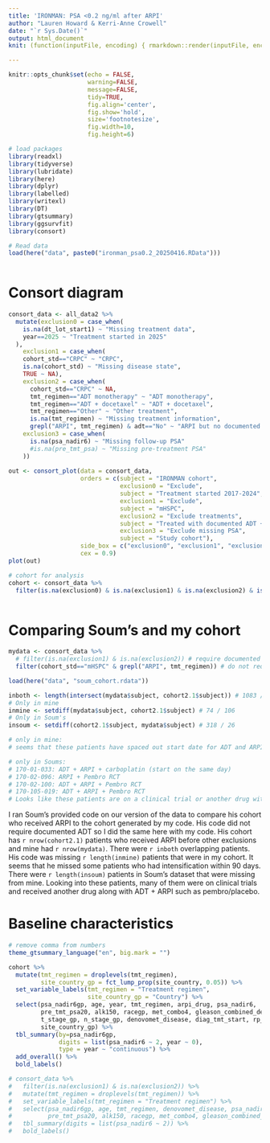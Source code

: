 ```yaml
---
title: 'IRONMAN: PSA <0.2 ng/ml after ARPI'
author: "Lauren Howard & Kerri-Anne Crowell"
date: "`r Sys.Date()`"
output: html_document
knit: (function(inputFile, encoding) { rmarkdown::render(inputFile, encoding = encoding, output_file = paste0("../Results/IRONMAN PSA 0.2 analysis ",Sys.Date(),'.html')) })

---
```


```r
knitr::opts_chunk$set(echo = FALSE, 
                      warning=FALSE, 
                      message=FALSE, 
                      tidy=TRUE,
                      fig.align='center',
                      fig.show='hold',
                      size='footnotesize',
                      fig.width=10,
                      fig.height=6)
```


```r
# load packages
library(readxl)
library(tidyverse)
library(lubridate)
library(here)
library(dplyr)
library(labelled)
library(writexl)
library(DT)
library(gtsummary)
library(ggsurvfit)
library(consort)

```

```r
# Read data
load(here("data", paste0("ironman_psa0.2_20250416.RData")))
     
```

# Consort diagram

```r
consort_data <- all_data2 %>% 
  mutate(exclusion0 = case_when(
    is.na(dt_lot_start1) ~ "Missing treatment data",
    year==2025 ~ "Treatment started in 2025"
  ),
    exclusion1 = case_when(
    cohort_std=="CRPC" ~ "CRPC",
    is.na(cohort_std) ~ "Missing disease state",
    TRUE ~ NA),
    exclusion2 = case_when(
      cohort_std=="CRPC" ~ NA,
      tmt_regimen=="ADT monotherapy" ~ "ADT monotherapy",
      tmt_regimen=="ADT + docetaxel" ~ "ADT + docetaxel",
      tmt_regimen=="Other" ~ "Other treatment",
      is.na(tmt_regimen) ~ "Missing treatment information", 
      grepl("ARPI", tmt_regimen) & adt=="No" ~ "ARPI but no documented ADT"),
    exclusion3 = case_when(
      is.na(psa_nadir6) ~ "Missing follow-up PSA"
      #is.na(pre_tmt_psa) ~ "Missing pre-treatment PSA"
    ))
 
out <- consort_plot(data = consort_data,
                    orders = c(subject = "IRONMAN cohort",
                               exclusion0 = "Exclude",
                               subject = "Treatment started 2017-2024",
                               exclusion1 = "Exclude",
                               subject = "mHSPC",
                               exclusion2 = "Exclude treatments",
                               subject = "Treated with documented ADT + ARPI",
                               exclusion3 = "Exclude missing PSA",
                               subject = "Study cohort"),
                    side_box = c("exclusion0", "exclusion1", "exclusion2", "exclusion3"),
                    cex = 0.9)
plot(out)

# cohort for analysis
cohort <- consort_data %>% 
  filter(is.na(exclusion0) & is.na(exclusion1) & is.na(exclusion2) & is.na(exclusion3))  
 

```



# Comparing Soum's and my cohort

```r
mydata <- consort_data %>% 
  # filter(is.na(exclusion1) & is.na(exclusion2)) # require documented ADT 
  filter(cohort_std=="mHSPC" & grepl("ARPI", tmt_regimen)) # do not require documented AD

load(here("data", "soum_cohort.rdata"))

inboth <- length(intersect(mydata$subject, cohort2.1$subject)) # 1083 / 1375
# Only in mine
inmine <- setdiff(mydata$subject, cohort2.1$subject) # 74 / 106
# Only in Soum's
insoum <- setdiff(cohort2.1$subject, mydata$subject) # 318 / 26

# only in mine:
# seems that these patients have spaced out start date for ADT and ARPI

# only in Soums:
# 170-01-033: ADT + ARPI + carboplatin (start on the same day)
# 170-02-096: ARPI + Pembro RCT
# 170-02-100: ADT + ARPI + Pembro RCT
# 170-105-019: ADT + ARPI + Pembro RCT
# Looks like these patients are on a clinical trial or another drug with ADT + ARPI

```
I ran Soum's provided code on our version of the data to compare his cohort who received ARPI to the cohort generated by my code. His code did not require documented ADT so I did the same here with my code. His cohort has `r nrow(cohort2.1)` patients who received ARPI before other exclusions and mine had `r nrow(mydata)`. There were `r inboth` overlapping patients. His code was missing `r length(inmine)` patients that were in my cohort. It seems that he missed some patients who had intensification within 90 days. There were `r length(insoum)` patients in Soum's dataset that were missing from mine. Looking into these patients, many of them were on clinical trials and received another drug along with ADT + ARPI such as pembro/placebo.

# Baseline characteristics 
```r
# remove comma from numbers
theme_gtsummary_language("en", big.mark = "")

cohort %>% 
  mutate(tmt_regimen = droplevels(tmt_regimen),
         site_country_gp = fct_lump_prop(site_country, 0.05)) %>% 
  set_variable_labels(tmt_regimen = "Treatment regimen",
                      site_country_gp = "Country") %>% 
  select(psa_nadir6gp, age, year, tmt_regimen, arpi_drug, psa_nadir6,
         pre_tmt_psa20, alk150, racegp, met_combo4, gleason_combined_derived,
         t_stage_gp, n_stage_gp, denovomet_disease, diag_tmt_start, rp_xrt,
         site_country_gp) %>% 
  tbl_summary(by=psa_nadir6gp,
              digits = list(psa_nadir6 ~ 2, year ~ 0),
              type = year ~ "continuous") %>% 
  add_overall() %>% 
  bold_labels()

# consort_data %>% 
#   filter(is.na(exclusion1) & is.na(exclusion2)) %>% 
#   mutate(tmt_regimen = droplevels(tmt_regimen)) %>% 
#   set_variable_labels(tmt_regimen = "Treatment regimen") %>% 
#   select(psa_nadir6gp, age, tmt_regimen, denovomet_disease, psa_nadir6,
#          pre_tmt_psa20, alk150, racegp, met_combo4, gleason_combined_derived) %>% 
#   tbl_summary(digits = list(psa_nadir6 ~ 2)) %>% 
#   bold_labels()
```



